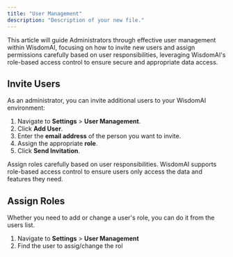 ```yaml
---
title: "User Management"
description: "Description of your new file."
---
```


This article will guide Administrators through effective user management within WisdomAI, focusing on how to invite new users and assign permissions carefully based on user responsibilities, leveraging WisdomAI's role-based access control to ensure secure and appropriate data access.

## Invite Users

As an administrator, you can invite additional users to your WisdomAI environment:

1. Navigate to **Settings** > **User Management**.
2. Click **Add User**.
3. Enter the **email address** of the person you want to invite.
4. Assign the appropriate **role**.
5. Click **Send Invitation**.

<Tip>
Assign roles carefully based on user responsibilities. WisdomAI supports role-based access control to ensure users only access the data and features they need.
</Tip>

## Assign Roles

Whether you need to add or change a user's role, you can do it from the users list.

1. Navigate to **Settings** > **User Management**
2. Find the user to assig/change the rol